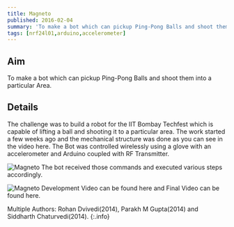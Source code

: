 ```yaml
---
title: Magneto
published: 2016-02-04
summary: 'To make a bot which can pickup Ping-Pong Balls and shoot them into a particular Area.'
tags: [nrf24l01,arduino,accelerometer]
---
```


## Aim
To make a bot which can pickup Ping-Pong Balls and shoot them into a particular Area.


## Details
The challenge was to build a robot for the IIT Bombay Techfest which is capable of lifting a ball and shooting it to a particular area. The work started a few weeks ago and the mechanical structure was done as you can see in the video here. The Bot was controlled wirelessly using a glove with an accelerometer and Arduino coupled with RF Transmitter.

<Image
  src='/static/images/blog/thumbnails/Magneto.png'
  alt='Magneto'
  width='auto'
  height='auto'
/>
The bot received those commands and executed various steps accordingly.

<Image
  src='/static/images/blog/Magneto/1.png'
  alt='Magneto'
  width='auto'
  height='auto'
/>
Development Video can be found here and Final Video can be found here.


<EmbedItem url='https://www.youtube.com/embed/v3P1aPGCspI' />
<EmbedItem url='https://www.youtube.com/embed/4I58VreoLU4' />
Multiple Authors: Rohan Dvivedi(2014), Parakh M Gupta(2014) and Siddharth Chaturvedi(2014).
{:.info}